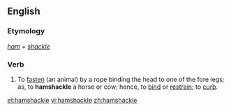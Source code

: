 ==English==

===Etymology===
''[[ham]] + [[shackle]]''

===Verb===
{{en-verb|hamshackles|hamshackling|hamshackled}}

#{{transitive}} To [[fasten]] (an animal) by a rope binding the head to one of the fore legs; as, to '''hamshackle''' a horse or cow; hence, to [[bind]] or [[restrain]]; to [[curb]].

[[et:hamshackle]]
[[vi:hamshackle]]
[[zh:hamshackle]]